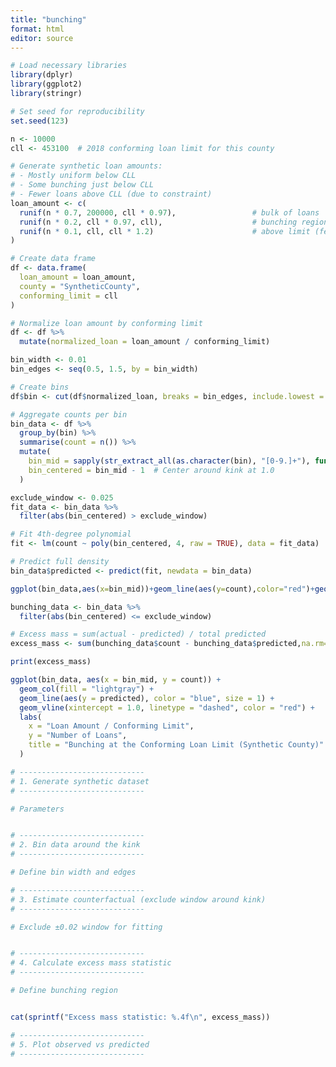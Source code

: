 ```yaml
---
title: "bunching"
format: html
editor: source
---
```


```r
# Load necessary libraries
library(dplyr)
library(ggplot2)
library(stringr)

# Set seed for reproducibility
set.seed(123)
```
```r
n <- 10000
cll <- 453100  # 2018 conforming loan limit for this county

# Generate synthetic loan amounts:
# - Mostly uniform below CLL
# - Some bunching just below CLL
# - Fewer loans above CLL (due to constraint)
loan_amount <- c(
  runif(n * 0.7, 200000, cll * 0.97),                 # bulk of loans
  runif(n * 0.2, cll * 0.97, cll),                    # bunching region
  runif(n * 0.1, cll, cll * 1.2)                      # above limit (fewer loans)
)

# Create data frame
df <- data.frame(
  loan_amount = loan_amount,
  county = "SyntheticCounty",
  conforming_limit = cll
)

# Normalize loan amount by conforming limit
df <- df %>%
  mutate(normalized_loan = loan_amount / conforming_limit)
```


```r
bin_width <- 0.01
bin_edges <- seq(0.5, 1.5, by = bin_width)

# Create bins
df$bin <- cut(df$normalized_loan, breaks = bin_edges, include.lowest = TRUE)

# Aggregate counts per bin
bin_data <- df %>%
  group_by(bin) %>%
  summarise(count = n()) %>%
  mutate(
    bin_mid = sapply(str_extract_all(as.character(bin), "[0-9.]+"), function(x) mean(as.numeric(x))),
    bin_centered = bin_mid - 1  # Center around kink at 1.0
  )

```


```r
exclude_window <- 0.025
fit_data <- bin_data %>%
  filter(abs(bin_centered) > exclude_window)

# Fit 4th-degree polynomial
fit <- lm(count ~ poly(bin_centered, 4, raw = TRUE), data = fit_data)

# Predict full density
bin_data$predicted <- predict(fit, newdata = bin_data)
```


```r
ggplot(bin_data,aes(x=bin_mid))+geom_line(aes(y=count),color="red")+geom_line(aes(y=predicted),color="blue")
```
```r
bunching_data <- bin_data %>%
  filter(abs(bin_centered) <= exclude_window)

# Excess mass = sum(actual - predicted) / total predicted
excess_mass <- sum(bunching_data$count - bunching_data$predicted,na.rm=T) / sum(bin_data$predicted,na.rm=T)

print(excess_mass)
```


```r
ggplot(bin_data, aes(x = bin_mid, y = count)) +
  geom_col(fill = "lightgray") +
  geom_line(aes(y = predicted), color = "blue", size = 1) +
  geom_vline(xintercept = 1.0, linetype = "dashed", color = "red") +
  labs(
    x = "Loan Amount / Conforming Limit",
    y = "Number of Loans",
    title = "Bunching at the Conforming Loan Limit (Synthetic County)"
  )
```

```r


# ----------------------------
# 1. Generate synthetic dataset
# ----------------------------

# Parameters


# ----------------------------
# 2. Bin data around the kink
# ----------------------------

# Define bin width and edges

# ----------------------------
# 3. Estimate counterfactual (exclude window around kink)
# ----------------------------

# Exclude ±0.02 window for fitting


# ----------------------------
# 4. Calculate excess mass statistic
# ----------------------------

# Define bunching region


cat(sprintf("Excess mass statistic: %.4f\n", excess_mass))

# ----------------------------
# 5. Plot observed vs predicted
# ----------------------------



```

